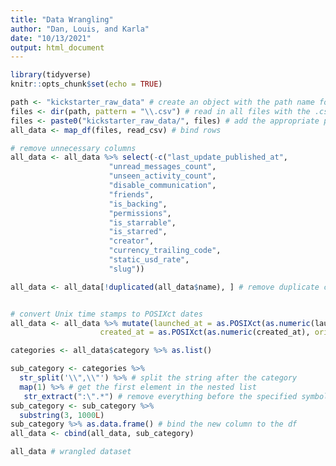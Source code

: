 ```yaml
---
title: "Data Wrangling"
author: "Dan, Louis, and Karla"
date: "10/13/2021"
output: html_document
---
```


```r
library(tidyverse)
knitr::opts_chunk$set(echo = TRUE)
```


```r
path <- "kickstarter_raw_data" # create an object with the path name for a folder of csv files
files <- dir(path, pattern = "\\.csv") # read in all files with the .csv extension
files <- paste0("kickstarter_raw_data/", files) # add the appropriate path name
all_data <- map_df(files, read_csv) # bind rows
```


```r
# remove unnecessary columns
all_data <- all_data %>% select(-c("last_update_published_at", 
                      "unread_messages_count", 
                      "unseen_activity_count",
                      "disable_communication",
                      "friends",
                      "is_backing",
                      "permissions",
                      "is_starrable",
                      "is_starred",
                      "creator",
                      "currency_trailing_code",
                      "static_usd_rate",
                      "slug"))

all_data <- all_data[!duplicated(all_data$name), ] # remove duplicate companies 


# convert Unix time stamps to POSIXct dates
all_data <- all_data %>% mutate(launched_at = as.POSIXct(as.numeric(launched_at), origin = "1970-01-01"),
                    created_at = as.POSIXct(as.numeric(created_at), origin = "1970-01-01"))

categories <- all_data$category %>% as.list()

sub_category <- categories %>% 
  str_split('\\",\\"') %>% # split the string after the category
  map(1) %>% # get the first element in the nested list 
   str_extract(":\".*") # remove everything before the specified symbols
sub_category <- sub_category %>%
  substring(3, 1000L) 
sub_category %>% as.data.frame() # bind the new column to the df
all_data <- cbind(all_data, sub_category)

all_data # wrangled dataset
```




